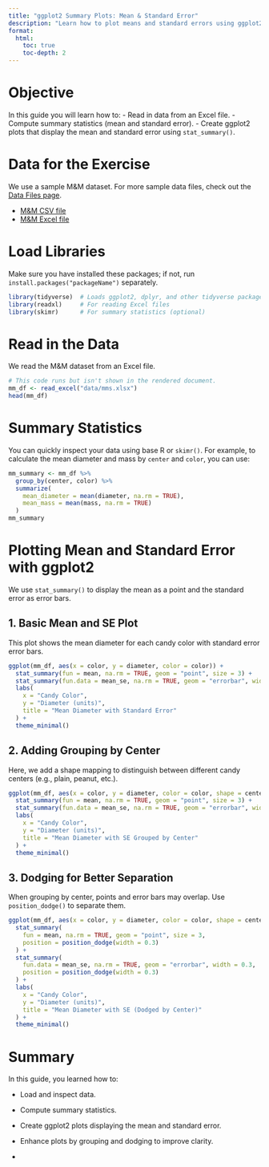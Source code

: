 ```yaml
---
title: "ggplot2 Summary Plots: Mean & Standard Error"
description: "Learn how to plot means and standard errors using ggplot2 and tidyverse."
format:
  html:
    toc: true
    toc-depth: 2
---
```


# Objective

In this guide you will learn how to: - Read in data from an Excel file. - Compute summary statistics (mean and standard error). - Create ggplot2 plots that display the mean and standard error using `stat_summary()`.

# Data for the Exercise

We use a sample M&M dataset. For more sample data files, check out the [Data Files page](99_example_data_files.qmd).

-   [M&M CSV file](data/mms.csv)
-   [M&M Excel file](data/mms.xlsx)

# Load Libraries

Make sure you have installed these packages; if not, run `install.packages("packageName")` separately.

```r
library(tidyverse)  # Loads ggplot2, dplyr, and other tidyverse packages
library(readxl)     # For reading Excel files
library(skimr)      # For summary statistics (optional)
```

# Read in the Data

We read the M&M dataset from an Excel file.

```r
# This code runs but isn't shown in the rendered document.
mm_df <- read_excel("data/mms.xlsx")
head(mm_df)
```

# Summary Statistics

You can quickly inspect your data using base R or `skimr()`. For example, to calculate the mean diameter and mass by `center` and `color`, you can use:

```r
mm_summary <- mm_df %>% 
  group_by(center, color) %>% 
  summarize(
    mean_diameter = mean(diameter, na.rm = TRUE),
    mean_mass = mean(mass, na.rm = TRUE)
  )
mm_summary
```


# Plotting Mean and Standard Error with ggplot2

We use `stat_summary()` to display the mean as a point and the standard error as error bars.

## 1. Basic Mean and SE Plot

This plot shows the mean diameter for each candy color with standard error error bars.

```r
ggplot(mm_df, aes(x = color, y = diameter, color = color)) +
  stat_summary(fun = mean, na.rm = TRUE, geom = "point", size = 3) +
  stat_summary(fun.data = mean_se, na.rm = TRUE, geom = "errorbar", width = 0.2) +
  labs(
    x = "Candy Color",
    y = "Diameter (units)",
    title = "Mean Diameter with Standard Error"
  ) +
  theme_minimal()
```


## 2. Adding Grouping by Center

Here, we add a shape mapping to distinguish between different candy centers (e.g., plain, peanut, etc.).


```r
ggplot(mm_df, aes(x = color, y = diameter, color = color, shape = center)) +
  stat_summary(fun = mean, na.rm = TRUE, geom = "point", size = 3) +
  stat_summary(fun.data = mean_se, na.rm = TRUE, geom = "errorbar", width = 0.3) +
  labs(
    x = "Candy Color",
    y = "Diameter (units)",
    title = "Mean Diameter with SE Grouped by Center"
  ) +
  theme_minimal()

```

## 3. Dodging for Better Separation

When grouping by center, points and error bars may overlap. Use `position_dodge()` to separate them.



```r
ggplot(mm_df, aes(x = color, y = diameter, color = color, shape = center)) +
  stat_summary(
    fun = mean, na.rm = TRUE, geom = "point", size = 3,
    position = position_dodge(width = 0.3)
  ) +
  stat_summary(
    fun.data = mean_se, na.rm = TRUE, geom = "errorbar", width = 0.3,
    position = position_dodge(width = 0.3)
  ) +
  labs(
    x = "Candy Color",
    y = "Diameter (units)",
    title = "Mean Diameter with SE (Dodged by Center)"
  ) +
  theme_minimal()

```

# Summary

In this guide, you learned how to:

-   Load and inspect data.

-   Compute summary statistics.

-   Create ggplot2 plots displaying the mean and standard error.

-   Enhance plots by grouping and dodging to improve clarity.

-   
